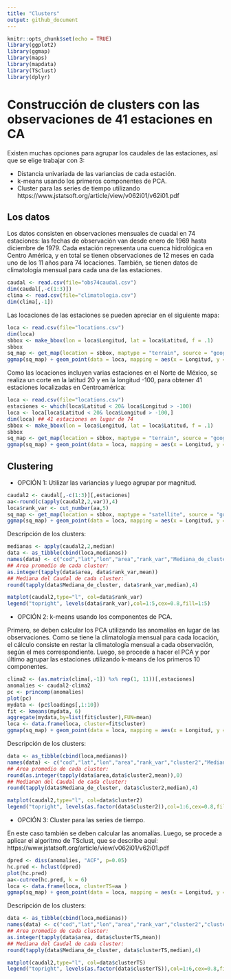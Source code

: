 ```yaml
---
title: "Clusters"
output: github_document
---
```


```r
knitr::opts_chunk$set(echo = TRUE)
library(ggplot2)
library(ggmap)
library(maps)
library(mapdata)
library(TSclust)
library(dplyr)
```

# Construcción de clusters con las observaciones de 41 estaciones en CA

Existen muchas opciones para agrupar los caudales de las estaciones, así que se elige trabajar con 3:

* Distancia univariada de las variancias de cada estación.
* k-means usando los primeros componentes de PCA. 
* Cluster para las series de tiempo utilizando https://www.jstatsoft.org/article/view/v062i01/v62i01.pdf


## Los datos

Los datos consisten en observaciones mensuales de cuadal en 74 estaciones: las fechas de observación van desde enero de 1969 hasta diciembre de 1979. Cada estación representa una cuenca hidrológica en Centro América, y en total se tienen observaciones de 12 meses en cada uno de los 11 años para 74 locaciones. También, se tienen datos de climatología mensual para cada una de las estaciones. 

```r
caudal <- read.csv(file="obs74caudal.csv")
dim(caudal[,-c(1:3)])
clima <- read.csv(file="climatologia.csv")
dim(clima[,-1])
```

Las locaciones de las estaciones se pueden apreciar en el siguiente mapa:

```r
loca <- read.csv(file="locations.csv")
dim(loca)
sbbox <- make_bbox(lon = loca$Longitud, lat = loca$Latitud, f = .1)
sbbox
sq_map <- get_map(location = sbbox, maptype = "terrain", source = "google")
ggmap(sq_map) + geom_point(data = loca, mapping = aes(x = Longitud, y = Latitud), color = "red")
```

Como las locaciones incluyen varias estaciones en el Norte de México, se realiza un corte en la latitud 20 y en la longitud -100, para obtener 41 estaciones localizadas en Centroamérica:

```r
loca <- read.csv(file="locations.csv")
estaciones <- which(loca$Latitud < 20& loca$Longitud > -100)
loca <- loca[loca$Latitud < 20& loca$Longitud > -100,]
dim(loca) ## 41 estaciones en lugar de 74
sbbox <- make_bbox(lon = loca$Longitud, lat = loca$Latitud, f = .1)
sbbox
sq_map <- get_map(location = sbbox, maptype = "terrain", source = "google")
ggmap(sq_map) + geom_point(data = loca, mapping = aes(x = Longitud, y = Latitud), color = "red")
```


## Clustering

* OPCIÓN 1: Utilizar las variancias y luego agrupar por magnitud.

```r
caudal2 <- caudal[,-c(1:3)][,estaciones]
aa<-round(c(apply(caudal2,2,var)),4)
loca$rank_var <- cut_number(aa,5)
sq_map <- get_map(location = sbbox, maptype = "satellite", source = "google")
ggmap(sq_map) + geom_point(data = loca, mapping = aes(x = Longitud, y = Latitud, colour=rank_var))
```

Descripción de los clusters:

```r
medianas <- apply(caudal2,2,median)
data <- as_tibble(cbind(loca,medianas))
names(data) <- c("cod","lat","lon","area","rank_var","Mediana_de_cluster")
## Area promedio de cada cluster:
as.integer(tapply(data$area, data$rank_var,mean))
## Mediana del Caudal de cada cluster:                                         
round(tapply(data$Mediana_de_cluster, data$rank_var,median),4)

matplot(caudal2,type="l", col=data$rank_var)
legend("topright", levels(data$rank_var),col=1:5,cex=0.8,fill=1:5)
```


* OPCIÓN 2: k-means usando los componentes de PCA. 

Primero, se deben calcular los PCA utilizando las anomalías en lugar de las observaciones. Como se tiene la climatología mensual para cada locación, el cálculo consiste en restar la climatología mensual a cada observación, según el mes correspondiente. Luego, se procede a hacer el PCA y por último agrupar las estaciones utilizando k-means de los primeros 10 componentes.

```r
clima2 <- (as.matrix(clima[,-1]) %x% rep(1, 11))[,estaciones]
anomalies <- caudal2-clima2
pc <- princomp(anomalies)
plot(pc)
mydata <- (pc$loadings[,1:10])
fit <- kmeans(mydata, 6) 
aggregate(mydata,by=list(fit$cluster),FUN=mean)
loca <- data.frame(loca, cluster=fit$cluster)
ggmap(sq_map) + geom_point(data = loca, mapping = aes(x = Longitud, y = Latitud, colour=as.character(cluster)))
```

Descripción de los clusters:

```r
data <- as_tibble(cbind(loca,medianas))
names(data) <- c("cod","lat","lon","area","rank_var","cluster2","Mediana_de_cluster")
## Area promedio de cada cluster:
round(as.integer(tapply(data$area,data$cluster2,mean)),0)
## Medianan del Caudal de cada cluster:                                         
round(tapply(data$Mediana_de_cluster, data$cluster2,median),4)

matplot(caudal2,type="l", col=data$cluster2)
legend("topright", levels(as.factor(data$cluster2)),col=1:6,cex=0.8,fill=1:6)
```


* OPCIÓN 3: Cluster para las series de tiempo.

En este caso también se deben calcular las anomalías. Luego, se procede a aplicar el algoritmo de TSclust, que se describe aquí: https://www.jstatsoft.org/article/view/v062i01/v62i01.pdf 

```r
dpred <- diss(anomalies, "ACF", p=0.05)
hc.pred <- hclust(dpred)
plot(hc.pred)
aa<-cutree(hc.pred, k = 6)
loca <- data.frame(loca, clusterTS=aa )
ggmap(sq_map) + geom_point(data = loca, mapping = aes(x = Longitud, y = Latitud, colour=as.character(clusterTS)))
```


Descripción de los clusters:

```r
data <- as_tibble(cbind(loca,medianas))
names(data) <- c("cod","lat","lon","area","rank_var","cluster2","clusterTS", "Mediana_de_cluster")
## Area promedio de cada cluster:
as.integer(tapply(data$area, data$clusterTS,mean))
## Mediana del Caudal de cada cluster:                                         
round(tapply(data$Mediana_de_cluster, data$clusterTS,median),4)

matplot(caudal2,type="l", col=data$clusterTS)
legend("topright", levels(as.factor(data$clusterTS)),col=1:6,cex=0.8,fill=1:6)
```